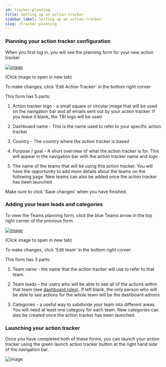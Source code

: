 ```yaml
---
id: tracker-planning
title: Setting up an action tracker
sidebar_label: Setting up an action tracker
slug: /tracker-planning
---
```



### Planning your action tracker configuration


When you first log in, you will see the planning form for your new action tracker

<div style={{textAlign: 'center'}}>

  [![image](/assets/tracker-planning.png)](/assets/tracker-planning.png)

  (Click image to open in new tab)

</div>

To make changes, click 'Edit Action Tracker' in the bottom right corner

This form has 5 parts:

1. Action tracker logo - a small square or circular image that will be used on the
navigation bar and all emails sent out by your action tracker. If you leave it blank,
the TBI logo will be used


2. Dashboard name - This is the name used to refer to your specific action tracker


3. Country - The country where the action tracker is based


4. Purpose / goal - A short overview of what the action tracker is for. This
will appear in the navigation bar with the action tracker name and logo


5. The name of the teams that will be using this action tracker. You will have
the opportunity to add more details about the teams on the following page. New
teams can also be added once the action tracker has been launched


Make sure to click 'Save changes' when you have finished.


### Adding your team leads and categories

To view the Teams planning form, click the blue Teams arrow in the top right
corner of the previous form.

<div style={{textAlign: 'center'}}>

  [![image](/assets/teams-planning.png)](/assets/teams-planning.png)

  (Click image to open in new tab)

</div>

To make changes, click 'Edit team' in the bottom right corner


This form has 3 parts:


1. Team name - the name that the action tracker will use to refer to that team.


2. Team leads - the users who will be able to see all of the actions within that team
(see [dashboard roles](dashboard-roles)). If left blank, the only person who
will be able to see actions for the whole team will be the dashboard admins


3. Categories - a useful way to subdivide your team into different areas. You
will need at least one category for each team. New categories can also be
created once the action tracker has been launched.


### Launching your action tracker

Once you have completed both of these forms, you can launch your action tracker
using the green launch action tracker button at the right hand side of the navigation
bar.

<div style={{textAlign: 'center'}}>

  ![image](/assets/launch-tracker.png)

</div>